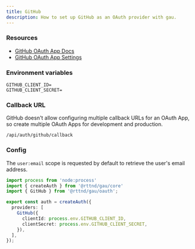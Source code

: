 ```yaml
---
title: GitHub
description: How to set up GitHub as an OAuth provider with gau.
---
```


### Resources

- [GitHub OAuth App Docs](https://docs.github.com/en/apps/oauth-apps/building-oauth-apps/creating-an-oauth-app)
- [GitHub OAuth App Settings](https://github.com/settings/developers)

### Environment variables

```env title=".env"
GITHUB_CLIENT_ID=
GITHUB_CLIENT_SECRET=
```

### Callback URL

GitHub doesn't allow configuring multiple callback URLs for an OAuth App, so create multiple OAuth Apps for development and production.

```
/api/auth/github/callback
```

### Config

The `user:email` scope is requested by default to retrieve the user's email address.

```ts title="auth.ts"
import process from 'node:process'
import { createAuth } from '@rttnd/gau/core'
import { GitHub } from '@rttnd/gau/oauth';

export const auth = createAuth({
  providers: [
    GitHub({
      clientId: process.env.GITHUB_CLIENT_ID,
      clientSecret: process.env.GITHUB_CLIENT_SECRET,
    }),
  ],
});
```
